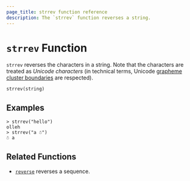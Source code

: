 ```yaml
---
page_title: strrev function reference
description: The `strrev` function reverses a string. 
---
```


# `strrev` Function

`strrev` reverses the characters in a string.
Note that the characters are treated as _Unicode characters_ (in technical terms, Unicode [grapheme cluster boundaries](https://unicode.org/reports/tr29/#Grapheme_Cluster_Boundaries) are respected).

```hcl
strrev(string)
```

## Examples

```shell-session
> strrev("hello")
olleh
> strrev("a ☃")
☃ a
```

## Related Functions

- [`reverse`](/packer/docs/templates/hcl_templates/functions/collection/reverse) reverses a sequence.
